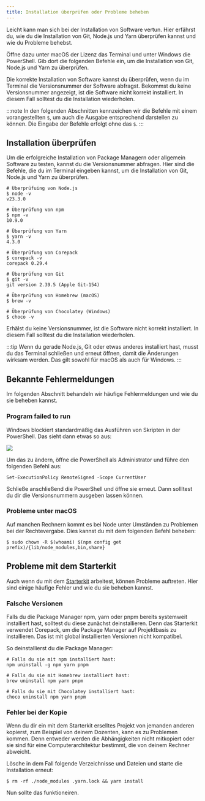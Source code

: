 ```yaml
---
title: Installation überprüfen oder Probleme beheben
---
```



<Lead>
  Leicht kann man sich bei der Installation von Software vertun. Hier erfährst
  du, wie du die Installation von Git, Node.js und Yarn überprüfen kannst und
  wie du Probleme behebst.
</Lead>

Öffne dazu unter macOS der Lizenz das Terminal und unter Windows die PowerShell. Gib dort die folgenden Befehle ein, um die Installation von Git, Node.js und Yarn zu überprüfen.

Die korrekte Installation von Software kannst du überprüfen, wenn du im Terminal die Versionsnummer der Software abfragst. Bekommst du keine Versionsnummer angezeigt, ist die Software nicht korrekt installiert. In diesem Fall solltest du die Installation wiederholen.

:::note
In den folgenden Abschnitten kennzeichen wir die Befehle mit einem vorangestellten `$`, um auch die Ausgabe entsprechend darstellen zu können. Die Eingabe der Befehle erfolgt ohne das `$`.
:::

## Installation überprüfen

Um die erfolgreiche Installation von Package Managern oder allgemein Software zu testen, kannst du die Versionsnummer abfragen. Hier sind die Befehle, die du im Terminal eingeben kannst, um die Installation von Git, Node.js und Yarn zu überprüfen.

```shell
# Überprüfuing von Node.js
$ node -v
v23.3.0

# Überprüfung von npm
$ npm -v
10.9.0

# Überprüfung von Yarn
$ yarn -v
4.3.0

# Überprüfung von Corepack
$ corepack -v
corepack 0.29.4

# Überprüfung von Git
$ git -v
git version 2.39.5 (Apple Git-154)

# Überprüfung von Homebrew (macOS)
$ brew -v

# Überprüfung von Chocolatey (Windows)
$ choco -v
```

Erhälst du keine Versionsnummer, ist die Software nicht korrekt installiert. In diesem Fall solltest du die Installation wiederholen.

:::tip
Wenn du gerade Node.js, Git oder etwas anderes installiert hast, musst du das Terminal schließen und erneut öffnen, damit die Änderungen wirksam werden. Das gilt sowohl für macOS als auch für Windows.
:::

## Bekannte Fehlermeldungen

Im folgenden Abschnitt behandeln wir häufige Fehlermeldungen und wie du sie beheben kannst.

### Program failed to run

Windows blockiert standardmäßig das Ausführen von Skripten in der PowerShell. Das sieht dann etwas so aus:

![](../../../assets/npm-error.png)

Um das zu ändern, öffne die PowerShell als Administrator und führe den folgenden Befehl aus:

```shell
Set-ExecutionPolicy RemoteSigned -Scope CurrentUser
```

Schließe anschließend die PowerShell und öffne sie erneut. Dann sollltest du dir die Versionsnummern ausgeben lassen können.

### Probleme unter macOS

Auf manchen Rechnern kommt es bei Node unter Umständen zu Problemen bei der Rechtevergabe. Dies kannst du mit dem folgenden Befehl beheben:

```shell
$ sudo chown -R $(whoami) $(npm config get prefix)/{lib/node_modules,bin,share}
```

## Probleme mit dem Starterkit

Auch wenn du mit dem [Starterkit](/starterkit/intro) arbeitest, können Probleme auftreten. Hier sind einige häufige Fehler und wie du sie beheben kannst.

### Falsche Versionen

Falls du die Package Manager npm, yarn oder pnpm bereits systemweit installiert hast, solltest du diese zunächst deinstallieren. Denn das Starterkit verwendet Corepack, um die Package Manager auf Projektbasis zu installieren. Das ist mit global installierten Versionen nicht kompatibel.

So deinstallierst du die Package Manager:

```shell
# Falls du sie mit npm installiert hast:
npm uninstall -g npm yarn pnpm

# Falls du sie mit Homebrew installiert hast:
brew uninstall npm yarn pnpm

# Falls du sie mit Chocolatey installiert hast:
choco uninstall npm yarn pnpm
```

### Fehler bei der Kopie

Wenn du dir ein mit dem Starterkit erselltes Projekt von jemanden anderen kopierst, zum Beispiel von deinem Dozenten, kann es zu Problemen kommen. Denn entweder werden die Abhängigkeiten nicht mitkopiert oder sie sind für eine Computerarchitektur bestimmt, die von deinem Rechner abweicht.

Lösche in dem Fall folgende Verzeichnisse und Dateien und starte die Installation erneut:

```shell
$ rm -rf ./node_modules .yarn.lock && yarn install
```

Nun sollte das funktioneiren.
